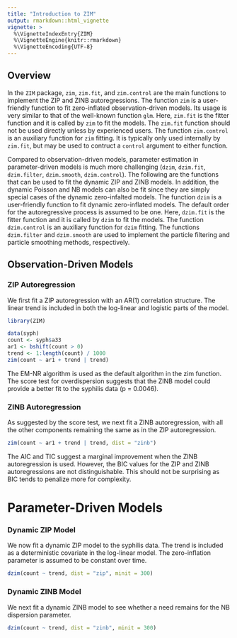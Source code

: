 ```yaml
---
title: "Introduction to ZIM"
output: rmarkdown::html_vignette
vignette: >
  %\VignetteIndexEntry{ZIM}
  %\VignetteEngine{knitr::rmarkdown}
  %\VignetteEncoding{UTF-8}
---
```


## Overview

In the `ZIM` package, `zim`, `zim.fit`, and `zim.control` are the main functions to implement the ZIP and ZINB autoregressions. The function `zim` is a user-friendly function to fit zero-inflated observation-driven models. Its usage is very similar to that of the well-known function `glm`. Here, `zim.fit` is the fitter function and it is called by `zim` to fit the models. The `zim.fit` function should not be used directly unless by experienced users. The function `zim.control` is an auxiliary function for `zim` fitting. It is typically only used internally by `zim.fit`, but may be used to contruct a `control` argument to either function. 

Compared to observation-driven models, parameter estimation in parameter-driven models is much more challenging (`dzim`, `dzim.fit`, `dzim.filter`, `dzim.smooth`, `dzim.control`). The following are the functions that can be used to fit the dynamic ZIP and ZINB models. In addition, the dynamic Poisson and NB models can also be fit since they are simply special cases of the dynamic zero-infalted models. The function `dzim` is a user-friendly function to fit dynamic zero-inflated models. The default order for the autoregressive process is assumed to be one. Here, `dzim.fit` is the fitter function and it is called by `dzim` to fit the models. The function `dzim.control` is an auxiliary function for `dzim` fitting. The functions `dzim.filter` and `dzim.smooth` are used to implement the particle filtering and particle smoothing methods, respectively. 

## Observation-Driven Models

### ZIP Autoregression

We first fit a ZIP autoregression with an AR(1) correlation structure. The linear trend is included in both the log-linear and logistic parts of the model. 

```r
library(ZIM)
```

```r
data(syph)
count <- syph$a33
ar1 <- bshift(count > 0)
trend <- 1:length(count) / 1000
zim(count ~ ar1 + trend | trend)
```

The EM-NR algorithm is used as the default algorithm in the zim function. The score test for overdispersion suggests that the ZINB model could provide a better fit to the syphilis data (p = 0.0046).

### ZINB Autoregression

As suggested by the score test, we next fit a ZINB autoregression, with all the other components remaining the same as in the ZIP autoregression.

```r
zim(count ~ ar1 + trend | trend, dist = "zinb")
```

The AIC and TIC suggest a marginal improvement when the ZINB autoregression is used. However, the BIC values for the ZIP and ZINB autoregressions are not distinguishable. This should not be surprising as BIC tends to penalize more for complexity.

# Parameter-Driven Models

### Dynamic ZIP Model

We now fit a dynamic ZIP model to the syphilis data. The trend is included as a deterministic covariate in the log-linear model. The zero-inflation parameter is assumed to be constant over time.

```r
dzim(count ~ trend, dist = "zip", minit = 300)
```

### Dynamic ZINB Model

We next fit a dynamic ZINB model to see whether a need remains for the NB dispersion parameter.

```r
dzim(count ~ trend, dist = "zinb", minit = 300)
```


